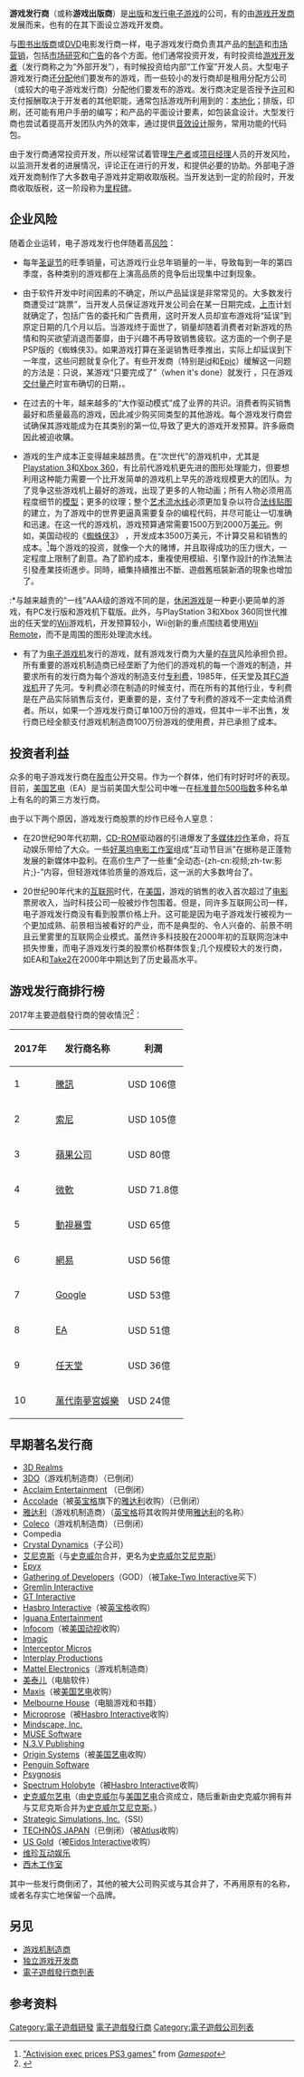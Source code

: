 {{NoteTA|G1=Games}}
{{VG Industry}}
'''游戏发行商'''（或称'''游戏出版商'''）是[[出版|出版]]和[[发行|发行]][[电子游戏|电子游戏]]的公司，有的由[[游戏开发商|游戏开发商]]发展而来，也有的在其下面设立游戏开发商。 

与[[出版|图书出版商]]或[[DVD|DVD]]电影发行商一样，电子游戏发行商负责其产品的[[制造|制造]]和[[市场营销|市场营销]]，包括[[市场研究|市场研究]]和[[广告|广告]]的各个方面。他们通常投资开发，有时投资给[[游戏开发者|游戏开发者]]（发行商称之为“外部开发”），有时候投资给内部“工作室”开发人员。大型电子游戏发行商还[[分配|分配]]他们要发布的游戏，而一些较小的发行商却是租用分配方公司（或较大的电子游戏发行商）分配他们要发布的游戏。发行商决定是否授予[[许可|许可]]和支付报酬取决于开发者的其他职能，通常包括游戏所利用到的：[[国际化与本地化|本地化]]；排版，印刷，还可能有用户手册的编写；和产品的平面设计要素，如包装盒设计。大型发行商也尝试着提高开发团队内外的效率，通过提供[[音效|音效设计]]服务，常用功能的代码包。

由于发行商通常投资开发，所以经常试着管理[[电子游戏生产者|生产者]]或[[项目管理|项目经理]]人员的开发风险，以监测开发者的进展情况，评论正在进行的开发，和提供必要的协助。外部电子游戏开发商制作了大多数电子游戏并定期收取版税。当开发达到一定的阶段时，开发商收取版税，这一阶段称为[[里程碑（项目管理）|里程碑]]。

==企业风险==

随着企业运转，电子游戏发行也伴随着高[[风险|风险]]：

*每年[[圣诞节|圣诞节]]的旺季销量，可达游戏行业总年销量的一半，导致每到一年的第四季度，各种类别的游戏都在上演高品质的竞争后出现集中过剩现象。

*由于软件开发中时间因素的不确定，所以产品延误是非常常见的。大多数发行商遭受过“跳票”，当开发人员保证游戏开发公司会在某一日期完成，[[市场营销|上市]]计划就确定了，包括广告的委托和广告费用，这时开发人员却宣布游戏将“延误”到原定日期的几个月以后。当游戏终于面世了，销量却随着消费者对新游戏的热情和购买欲望消退而萎靡，由于兴趣不再导致销售疲软。这方面的一个例子是PSP版的《蜘蛛侠3》。如果游戏打算在圣诞销售旺季推出，实际上却延误到下一年度，这些问题就复杂化了。有些开发商（特别是[[id_Software|id]]和[[Epic_Games|Epic]]）缓解这一问题的方法是：只说，某游戏“只要完成了”（when it's done）就发行 ，只在游戏[[软件版本周期|交付量产]]时宣布确切的日期，。 

*在过去的十年，越来越多的“大作驱动模式”成了业界的共识。消费者购买销售最好和质量最高的游戏，因此减少购买同类型的其他游戏。每个游戏发行商尝试确保其游戏能成为在其类别的第一位,导致了更大的游戏开发预算。許多廠商因此被迫收購。

*游戏的生产成本正变得越来越昂贵。在“次世代”的游戏机中，尤其是[[Playstation_3|Playstation 3]]和[[Xbox_360|Xbox 360]]，有比前代游戏机更先进的图形处理能力，但要想利用这种能力需要一个比开发简单的游戏机上早先的游戏规模更大的团队。为了竞争这些游戏机上最好的游戏，出现了更多的人物动画；所有人物必须用高程度细节的[[三维模型|模型]]；更多的纹理；整个[[艺术流水线|艺术流水线]]必须更加复杂以符合[[法线贴图|法线贴图]]的建立，为了游戏中的世界更逼真需要复杂的编程代码，并尽可能让一切准确和迅速。在这一代的游戏机，游戏预算通常需要1500万到2000万[[美元|美元]]。例如，美国动视的《[[蜘蛛侠3_(游戏)|蜘蛛侠3]]》 ，开发成本3500万美元，不计算交易和销售的成本。<ref>[http://www.gamespot.com/xbox360/action/spiderman3/news.html?sid=6157548 "Activision exec prices PS3 games"] {{Wayback|url=http://www.gamespot.com/xbox360/action/spiderman3/news.html?sid=6157548 |date=20090401163708 }} from ''[[Gamespot|Gamespot]]''</ref>每个游戏的投资，就像一个大的赌博，并且取得成功的压力很大，一定程度上限制了創意。為了節約成本，重複使用模組、引擎作設計的作法無法引發產業技術進步。同時，續集持續推出不斷、遊戲舊瓶裝新酒的現象也增加了。

:*与越来越贵的“一线”AAA级的游戏不同的是，[[休闲游戏|休闲游戏]]是一种更小更简单的游戏，有PC发行版和游戏机下载版。此外，与PlayStation 3和Xbox 360同世代推出的任天堂的[[Wii|Wii]]游戏机，开发预算较小，Wii创新的重点围绕着使用[[Wii_Remote|Wii Remote]]，而不是周围的图形处理流水线。

*有了为[[电子游戏机|电子游戏机]]发行的游戏，就有游戏发行商为大量的[[存货|存货]]风险承担负担。所有重要的游戏机制造商已经垄断了为他们的游戏机的每一个游戏的制造，并要求所有的发行商为每个游戏的制造支付[[著作权|专利费]]，1985年，任天堂及其[[FC游戏机|FC游戏机]]开了先河。专利费必须在制造的时候支付，而在所有的其他行业，专利费是在产品实际销售后支付，更重要的是，支付了专利费的游戏不一定卖给消费者。所以，如果一个游戏发行商订单100万份的游戏，但其中一半不出售，发行商已经全额支付游戏机制造商100万份游戏的使用费，并已承担了成本。

==投资者利益==
众多的电子游戏发行商在[[股市|股市]]公开交易。作为一个群体，他们有时好时坏的表现。目前，[[美国艺电|美国艺电]]（EA）是当前美国大型公司中唯一在[[标准普尔500指数|标准普尔500指数]]多种名单上有名的的第三方发行商。

由于以下两个原因，游戏发行商股票的炒作已经令人窒息：

*在20世纪90年代初期，[[CD-ROM|CD-ROM]]驱动器的引进爆发了[[多媒体|多媒体]][[炒作|炒作]]革命，将互动娱乐带给了大众。一些[[好莱坞|好莱坞]][[电影工作室|电影工作室]]组成“互动节目派”在据称是正蓬勃发展的新媒体中盈利。在高价生产了一些重“全动态-{zh-cn:视频;zh-tw:影片;}-”内容，但轻游戏体验质量的游戏后，这一派的大多数垮台了。

*20世纪90年代末的[[互联网泡沫|互联网]]时代，在[[美国|美国]]，游戏的销售的收入首次超过了[[电影|电影]]票房收入，当时科技公司一般被炒作包围着。但是，同许多互联网公司一样，电子游戏发行商没有看到股票价格上升。这可能是因为电子游戏发行被视为一个更加成熟、前景相当被看好的产业，而不是典型的、令人兴奋的、前景不明且云里雾里的互联网企业模式。虽然许多科技股在2000年初的互联网泡沫中损失惨重，而电子游戏发行类的股票价格群体恢复;几个规模较大的发行商，如EA和[[Take-Two_Interactive|Take2]]在2000年中期达到了历史最高水平。

==游戏发行商排行榜==
2017年主要遊戲發行商的營收情況<ref>{{cite news |author1=DEAN TAKAHASHI |title=Newzoo: Top 25 game companies captured 77% of $121.7 billion market |url=https://venturebeat.com/2018/05/09/newzoo-top-25-game-companies-captured-77-of-121-7-billion-market/ |accessdate=2020-05-12 |work=VentureBeat |date=2018-05-09}}</ref>：

{| class="wikitable sortable"
|-
! 2017年
! 发行商名称
! 利潤
|-
| 1
| {{flagicon|China}} [[騰訊|騰訊]]
| USD 106億
|-
| 2
| {{flagicon|Japan }} [[索尼互動娛樂|索尼]] 
| USD 105億
|-
| 3
| {{flagicon|USA}} [[蘋果公司|蘋果公司]] 
| USD 80億
|-
| 4
| {{flagicon|USA}} [[微軟|微軟]] 
| USD 71.8億
|-
| 5
| {{flagicon|USA}} [[動視暴雪|動視暴雪]] 
| USD 65億
|-
| 6
| {{flagicon|China}} [[網易|網易]]
| USD 56億
|-
| 7
| {{flagicon|USA}} [[Google|Google]] 
| USD 53億
|-
| 8
| {{flagicon|USA}} [[EA|EA]]
| USD 51億
|-
| 9
| {{flagicon|Japan}} [[任天堂|任天堂]]
| USD 36億
|-
| 10
| {{flagicon|Japan}} [[萬代南夢宮娛樂|萬代南夢宮娛樂]]
| USD 24億
|}

==早期著名发行商==

*[[3D_Realms|3D Realms]]
*[[3DO|3DO]]（游戏机制造商）（已倒闭）
*[[Acclaim_Entertainment|Acclaim Entertainment]] （已倒闭）
*[[Accolade（company）|Accolade]]（被[[英宝格|英宝格]]旗下的[[雅达利|雅达利]]收购）（已倒闭）
*[[雅达利|雅达利]]（游戏机制造商）（[[英宝格|英宝格]]将其收购并使用[[雅达利|雅达利]]的名称）
*[[Coleco|Coleco]]（游戏机制造商）（已倒闭）
*Compedia 
*[[Crystal_Dynamics|Crystal Dynamics]]（子公司）
*[[艾尼克斯|艾尼克斯]]（与[[史克威尔|史克威尔]]合并，更名为[[史克威尔艾尼克斯|史克威尔艾尼克斯]]）
*[[Epyx|Epyx]]
*[[Gathering_of_Developers|Gathering of Developers]]（GOD）（被[[Take-Two_Interactive|Take-Two Interactive]]买下）
*[[Gremlin_Interactive|Gremlin Interactive]]
*[[GT_Interactive|GT Interactive]]
*[[Hasbro_Interactive|Hasbro Interactive]]（被[[英宝格|英宝格]]收购）
*[[Iguana_Entertainment|Iguana Entertainment]]
*[[Infocom|Infocom]]（被[[美国动视|美国动视]]收购）
*[[Imagic|Imagic]]
*[[Interceptor_Micros|Interceptor Micros]]
*[[Interplay_Productions|Interplay Productions]]
*[[Mattel_Electronics|Mattel Electronics]]（游戏机制造商）
*[[美泰儿|美泰儿]]（电脑软件）
*[[Maxis|Maxis]]（被[[美国艺电|美国艺电]]收购）
*[[Melbourne_House|Melbourne House]]（电脑游戏和书籍）
*[[Microprose|Microprose]]（被[[Hasbro_Interactive|Hasbro Interactive]]收购）
*[[Mindscape_Group|Mindscape, Inc.]]
*[[MUSE_Software|MUSE Software]]
*[[N.3.V_Publishing|N.3.V Publishing]]
*[[Origin_Systems|Origin Systems]]（被[[美国艺电|美国艺电]]收购）
*[[Penguin_Software|Penguin Software]]
*[[Psygnosis|Psygnosis]]
*[[Spectrum_Holobyte|Spectrum Holobyte]]（被[[Hasbro_Interactive|Hasbro Interactive]]收购）
*[[史克威尔艺电|史克威尔艺电]]（由[[史克威尔|史克威尔]]与[[美国艺电|美国艺电]]合资成立，随后重新由史克威尔拥有并与艾尼克斯合并为[[史克威尔艾尼克斯|史克威尔艾尼克斯]]。）
*[[Strategic_Simulations,_Inc.|Strategic Simulations, Inc.]]（SSI）
*[[TECHNŌS_JAPAN|TECHNŌS JAPAN]]（已倒闭）（被[[Atlus|Atlus]]收购）
*[[US_Gold|US Gold]]（被[[Eidos_Interactive|Eidos Interactive]]收购）
*[[维珍互动娱乐|维珍互动娱乐]]
*[[西木工作室|西木工作室]]

其中一些发行商倒闭了，其他的被大公司购买或与其合并了，不再用原有的名称，或者名存实亡地保留一个品牌。

==另见==
* [[游戏机制造商|游戏机制造商]]
* [[独立游戏开发商|独立游戏开发商]]
* [[電子遊戲發行商列表|電子遊戲發行商列表]]

==参考资料==
{{reflist}}

[[Category:電子遊戲研發|Category:電子遊戲研發]]
[[Category:電子遊戲發行商|]]
[[Category:電子遊戲公司列表|Category:電子遊戲公司列表]]